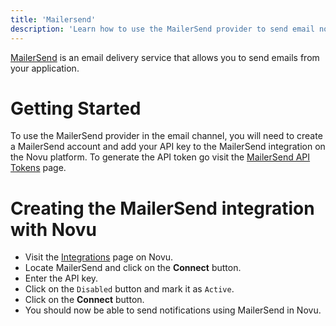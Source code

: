 ```yaml
---
title: 'Mailersend'
description: 'Learn how to use the MailerSend provider to send email notifications using Novu'
---
```


[MailerSend](https://www.mailersend.com/) is an email delivery service that allows you to send emails from your application.

# Getting Started

To use the MailerSend provider in the email channel, you will need to create a MailerSend account and add your API key to the MailerSend integration on the Novu platform. To generate the API token go visit the [MailerSend API Tokens](https://www.mailersend.com/help/managing-api-tokens) page.

# Creating the MailerSend integration with Novu

- Visit the [Integrations](https://web.novu.co/integrations) page on Novu.
- Locate MailerSend and click on the **Connect** button.
- Enter the API key.
- Click on the `Disabled` button and mark it as `Active`.
- Click on the **Connect** button.
- You should now be able to send notifications using MailerSend in Novu.